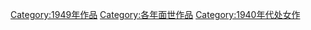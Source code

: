 [[Category:1949年作品|Category:1949年作品]]
[[Category:各年面世作品|Category:各年面世作品]]
[[Category:1940年代处女作|Category:1940年代处女作]]